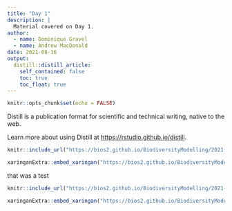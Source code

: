 ```yaml
---
title: "Day 1"
description: |
  Material covered on Day 1.
author: 
  - name: Dominique Gravel
  - name: Andrew MacDonald
date: 2021-08-16
output:
  distill::distill_article:
    self_contained: false
    toc: true
    toc_float: true
---
```



```r
knitr::opts_chunk$set(echo = FALSE)
```

Distill is a publication format for scientific and technical writing, native to the web.

Learn more about using Distill at <https://rstudio.github.io/distill>.

```r
knitr::include_url("https://bios2.github.io/BiodiversityModelling/2021-08-16-day-1/theme1_probabilities/01-introduction/index.html")
```


```r
xaringanExtra::embed_xaringan("https://bios2.github.io/BiodiversityModelling/2021-08-16-day-1/theme1_probabilities/01-introduction/index.html")
```


 that was a test
 
 
```r
knitr::include_url("https://bios2.github.io/BiodiversityModelling/2021-08-16-day-1/theme1_probabilities/01-introduction/#1")
```


```r
xaringanExtra::embed_xaringan("https://bios2.github.io/BiodiversityModelling/2021-08-16-day-1/theme1_probabilities/01-introduction/#1")
```

